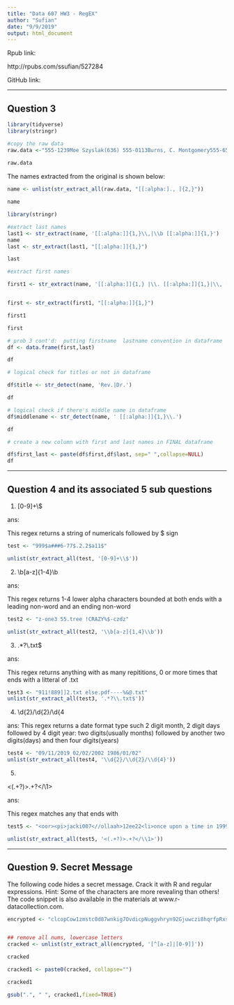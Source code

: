 ---
title: "Data 607 HW3 - RegEX"
author: "Sufian"
date: "9/9/2019"
output: html_document
---

Rpub link:

http://rpubs.com/ssufian/527284

GitHub link:




--------------------------------------------------------------------------------

\clearpage


## Question 3


```{r}

library(tidyverse)
library(stringr)

#copy the raw data
raw.data <-"555-1239Moe Szyslak(636) 555-0113Burns, C. Montgomery555-6542Rev. Timothy Lovejoy555 8904Ned Flanders636-555-3226Simpson, Homer5553642Dr. Julius Hibbert"
 
raw.data


```

The names extracted from the original is shown below:

```{r, echo=FALSE}
name <- unlist(str_extract_all(raw.data, "[[:alpha:]., ]{2,}"))

name

```

```{r}
library(stringr)

#extract last names
last1 <- str_extract(name, '[[:alpha:]]{1,}\\,|\\b [[:alpha:]]{1,}')
name
last <- str_extract(last1, "[[:alpha:]]{1,}")

last

```

```{r}
#extract first names

first1 <- str_extract(name, '[[:alpha:]]{1,} |\\. [[:alpha:]]{1,}|\\, [[:alpha:]]{2,}')


first <- str_extract(first1, "[[:alpha:]]{1,}")

first1

first
```

```{r}

# prob 3 cont'd:  putting firstname  lastname convention in dataframe
df <- data.frame(first,last)

df
```

```{r}
# logical check for titles or not in dataframe

df$title <- str_detect(name, 'Rev.|Dr.')

df

```
```{r}
# logical check if there's middle name in dataframe
df$middlename <- str_detect(name, ' [[:alpha:]]{1,}\\.')

df
```
```{r}
# create a new column with first and last names in FINAL dataframe

df$first_last <- paste(df$first,df$last, sep=" ",collapse=NULL)
df
```

--------------------------------------------------------------------------------

\clearpage

## Question 4 and its associated 5 sub questions 

1. [0-9]+\\$

ans: 

This regex returns a string of numericals followed by $ sign 

```{r}
test <- "999$a###6-77$.2.2$a11$"

unlist(str_extract_all(test, '[0-9]+\\$'))

```
2. \\b[a-z]{1-4}\\b

ans: 

This regex returns 1-4 lower alpha characters  bounded at both ends with  a leading non-word and an ending non-word

```{r}
test2 <- "z-one3 55.tree !CRAZY%$-czdz"

unlist(str_extract_all(test2, '\\b[a-z]{1,4}\\b'))
```

3.  .*?\\.txt$

ans: 

This regex returns anything with as many repititions, 0 or more times that ends with a litteral of .txt

```{r}

test3 <- "911!889]]2.txt else.pdf----%&@.txt"
unlist(str_extract_all(test3, '.*?\\.txt$'))
```

4.  \\d{2}/\\d{2}/\\d{4

ans: This regex returns a date format type such 2 digit month, 2 digit days followed by 4 digit year:  two digits(usually months) followed by another two digits(days) and then four digits(years)


```{r}
test4 <- "09/11/2019 02/02/2002 1986/01/02"
unlist(str_extract_all(test4, '\\d{2}/\\d{2}/\\d{4}'))
```

5.  

<(.+?)>.+?</\\1>

ans:

This regex matches any <text > that ends with <same text>


```{r}

test5 <- "<oor><pi>jacki007<//ollaah>12ee22<li>once upon a time in 1999 </oor>"

unlist(str_extract_all(test5, '<(.+?)>.+?</\\1>'))


```

--------------------------------------------------------------------------------

\clearpage
## Question 9. Secret Message
The following code hides a secret message. Crack it with R and regular expressions. Hint: Some of the characters are more revealing than others! The code snippet is also available in the materials at www.r-datacollection.com.
```{r}

encrypted <- "clcopCow1zmstc0d87wnkig7OvdicpNuggvhryn92Gjuwczi8hqrfpRxs5Aj5dwpn0TanwoUwisdij7Lj8kpf03AT5Idr3coc0bt7yczjatOaootj55t3Nj3ne6c4Sfek.r1w1YwwojigOd6vrfUrbz2.2bkAnbhzgv4R9i05zEcrop.wAgnb.SqoU65fPa1otfb7wEm24k6t3sR9zqe5fy89n6Nd5t9kc4fE905gmc4Rgxo5nhDk!gr"


## remove all nums, lowercase letters
cracked <- unlist(str_extract_all(encrypted, '[^[a-z]|[0-9]]'))

cracked

cracked1 <- paste0(cracked, collapse="")

cracked1

gsub(".", " ", cracked1,fixed=TRUE) 
```

